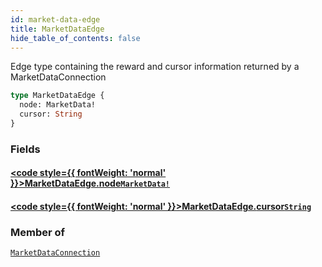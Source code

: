 ```yaml
---
id: market-data-edge
title: MarketDataEdge
hide_table_of_contents: false
---
```








Edge type containing the reward and cursor information returned by a MarketDataConnection

```graphql
type MarketDataEdge {
  node: MarketData!
  cursor: String
}
```


### Fields

#### [<code style={{ fontWeight: 'normal' }}>MarketDataEdge.<b>node</b></code>](#)<Bullet />[`MarketData!`](/docs/testnet/graphql/objects/market-data) <Badge class="secondary" text="non-null"/> <Badge class="secondary" text="object"/>
> 
> 

#### [<code style={{ fontWeight: 'normal' }}>MarketDataEdge.<b>cursor</b></code>](#)<Bullet />[`String`](/docs/testnet/graphql/scalars/string) <Badge class="secondary" text="scalar"/>
> 
> 



### Member of

[`MarketDataConnection`](/docs/testnet/graphql/objects/market-data-connection)  <Badge class="secondary" text="object"/>



